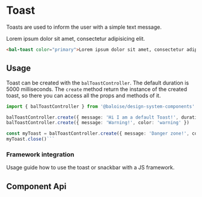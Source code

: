 
# Toast

Toasts are used to inform the user with a simple text message.

<Canvas>
  <bal-doc-app>
    <bal-toast color="primary">Lorem ipsum dolor sit amet, consectetur adipisicing elit.</bal-toast>
  </bal-doc-app>
</Canvas>

```html
<bal-toast color="primary">Lorem ipsum dolor sit amet, consectetur adipisicing elit.</bal-toast>
```

## Usage

Toast can be created with the `balToastController`. The default duration is 5000 milliseconds.
The `create` method return the instance of the created toast, so there you can access all the props and methods of it.

````typescript
import { balToastController } from '@baloise/design-system-components'

balToastController.create({ message: 'Hi I am a default Toast!', duration: 1000 })
balToastController.create({ message: 'Warning!', color: 'warning' })

const myToast = balToastController.create({ message: 'Danger zone!', color: 'danger' })
myToast.close()```
````

### Framework integration

Usage guide how to use the toast or snackbar with a JS framework.

<bal-doc-link-list>
  <a href="?path=/docs/usage-toast-snackbar--page#usage-with-angular">
    <bal-doc-link-list-item template="angular"></bal-doc-link-list-item>
  </a>
  <a href="?path=/docs/usage-toast-snackbar--page#usage-with-vue">
    <bal-doc-link-list-item template="vue"></bal-doc-link-list-item>
  </a>
  <a href="?path=/docs/usage-toast-snackbar--page#usage-with-react">
    <bal-doc-link-list-item template="react"></bal-doc-link-list-item>
  </a>
</bal-doc-link-list>

## Component Api

<Description markdown={readme} />

<br />


<Description markdown={testing} />

<bal-doc-github link="/components/notice/bal-toast/stories/bal-toast.docs.mdx"></bal-doc-github>
